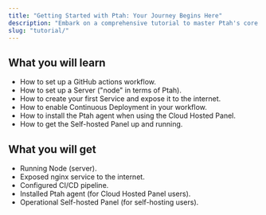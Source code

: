 ```yaml
---
title: "Getting Started with Ptah: Your Journey Begins Here"
description: "Embark on a comprehensive tutorial to master Ptah's core features, from setting up servers to implementing CI/CD pipelines."
slug: "tutorial/"
---
```


## What you will learn

- How to set up a GitHub actions workflow.
- How to set up a Server ("node" in terms of Ptah).
- How to create your first Service and expose it to the internet.
- How to enable Continuous Deployment in your workflow.
- How to install the Ptah agent when using the Cloud Hosted Panel.
- How to get the Self-hosted Panel up and running.

## What you will get

- Running Node (server).
- Exposed nginx service to the internet.
- Configured CI/CD pipeline.
- Installed Ptah agent (for Cloud Hosted Panel users).
- Operational Self-hosted Panel (for self-hosting users).
